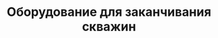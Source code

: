 ---
id: 6
title: "Оборудование для заканчивания скважин"
image : "./completion-equipment.png"
ready: false
---